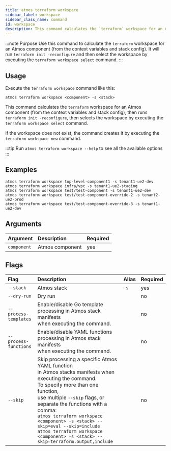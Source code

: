 ```yaml
---
title: atmos terraform workspace
sidebar_label: workspace
sidebar_class_name: command
id: workspace
description: This command calculates the `terraform` workspace for an Atmos component (from the context variables and stack config). It runs `terraform init -reconfigure` and selects the workspace by executing the `terraform workspace select` command.
---
```


:::note Purpose
Use this command to calculate the `terraform` workspace for an Atmos component (from the context variables and stack config). It will
run `terraform init -reconfigure` and then select the workspace by executing the `terraform workspace select` command.
:::

<Screengrab title="atmos terraform workspace --help" slug="atmos-terraform-workspace--help" />

## Usage

Execute the `terraform workspace` command like this:

```shell
atmos terraform workspace <component> -s <stack>
```

This command calculates the `terraform` workspace for an Atmos component (from the context variables and stack config), then
runs `terraform init -reconfigure`, then selects the workspace by executing the `terraform workspace select` command.

If the workspace does not exist, the command creates it by executing the `terraform workspace new` command.

:::tip
Run `atmos terraform workspace --help` to see all the available options
:::

## Examples

```shell
atmos terraform workspace top-level-component1 -s tenant1-ue2-dev
atmos terraform workspace infra/vpc -s tenant1-ue2-staging
atmos terraform workspace test/test-component -s tenant1-ue2-dev
atmos terraform workspace test/test-component-override-2 -s tenant2-ue2-prod
atmos terraform workspace test/test-component-override-3 -s tenant1-ue2-dev
```

## Arguments

| Argument    | Description     | Required |
|:------------|:----------------|:---------|
| `component` | Atmos component | yes      |

## Flags

| Flag                  | Description                                                                                                                                                                                                                                                                                                                                                                                       | Alias | Required |
|:----------------------|:--------------------------------------------------------------------------------------------------------------------------------------------------------------------------------------------------------------------------------------------------------------------------------------------------------------------------------------------------------------------------------------------------|:------|:---------|
| `--stack`             | Atmos stack                                                                                                                                                                                                                                                                                                                                                                                       | `-s`  | yes      |
| `--dry-run`           | Dry run                                                                                                                                                                                                                                                                                                                                                                                           |       | no       |
| `--process-templates` | Enable/disable Go template processing in Atmos stack manifests<br/>when executing the command.                                                                                                                                                                                                                                                                                                    |       | no       |
| `--process-functions` | Enable/disable YAML functions processing in Atmos stack manifests<br/>when executing the command.                                                                                                                                                                                                                                                                                                 |       | no       |
| `--skip`              | Skip processing a specific Atmos YAML function<br/>in Atmos stacks manifests when executing the command.<br/>To specify more than one function,<br/>use multiple `--skip` flags, or separate the functions with a comma:<br/>`atmos terraform workspace <component> -s <stack> --skip=eval --skip=include`<br/>`atmos terraform workspace <component> -s <stack> --skip=terraform.output,include` |       | no       |                                                 |       | no       |
